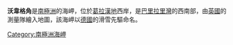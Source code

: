 {{coord|65|57|S|64|48|W|display=title}}

'''沃韋格角'''是[[南極洲|南極洲]]的海岬，位於[[葛拉漢地|葛拉漢地]]西岸，是[[巴里拉里灣|巴里拉里灣]]的西南部，由[[英國|英國]]的測量隊繪入地圖，該海岬以[[德國|德國]]的滑雪先驅命名。

{{DEFAULTSORT:Vorweg Point}}
[[Category:南極洲海岬|Category:南極洲海岬]]


{{GrahamCoast-geo-stub}}